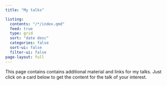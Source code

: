 ```yaml
---
title: "My talks"

listing:
  contents: "/*/index.qmd"
  feed: true
  type: grid
  sort: "date desc"
  categories: false
  sort-ui: false
  filter-ui: false
page-layout: full
---
```


This page contains contains additional material and links for my talks. Just click on a card below to get the content for the talk of your interest.
